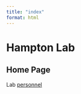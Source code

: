 ```yaml
---
title: "index"
format: html
---
```


# Hampton Lab

## Home Page

Lab [personnel]("~/docs/people.html/")
